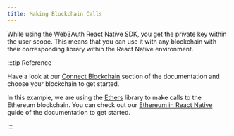 ```yaml
---
title: Making Blockchain Calls
---
```


While using the Web3Auth React Native SDK, you get the private key within the user scope. This means that you can use it with any blockchain with
their corresponding library within the React Native environment.

:::tip Reference

Have a look at our [Connect Blockchain](/connect-blockchain/) section of the documentation and choose your blockchain to get started.

In this example, we are using the [Ethers](https://docs.ethers.org/v5/cookbook/react-native/) library to make calls to the Ethereum blockchain. You
can check out our [Ethereum in React Native](/connect-blockchain/ethereum/react-native) guide of the documentation to get started.

:::
